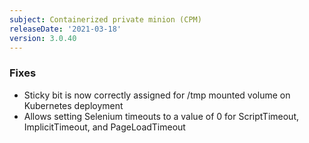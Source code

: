 ```yaml
---
subject: Containerized private minion (CPM)
releaseDate: '2021-03-18'
version: 3.0.40
---
```


### Fixes

* Sticky bit is now correctly assigned for /tmp mounted volume on Kubernetes deployment
* Allows setting Selenium timeouts to a value of 0 for ScriptTimeout, ImplicitTimeout, and PageLoadTimeout
